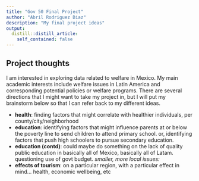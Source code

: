 ```yaml
---
title: "Gov 50 Final Project"
author: "Abril Rodriguez Diaz"
description: "My final project ideas"
output:
  distill::distill_article:
    self_contained: false
---
```


## Project thoughts

I am interested in exploring data related to welfare in Mexico. My main academic interests include welfare issues in Latin America and corresponding potential policies or welfare programs. There are several directions that I might want to take my project in, but I will put my brainstorm below so that I can refer back to my different ideas. 

* **health**: finding factors that might correlate with healthier individuals, per county/city/neighborhood
* **education**: identifying factors that might influence parents at or below the poverty line to send children to attend primary school. or, identifying factors that push high schoolers to pursue secondary education.
* **education (contd)**: could maybe do something on the lack of quality public education in basically all of Mexico, basically all of Latam. questioning use of govt budget.
*smaller, more local issues:*
* **effects of tourism**: on a particular region, with a particular effect in mind... health, economic wellbeing, etc
